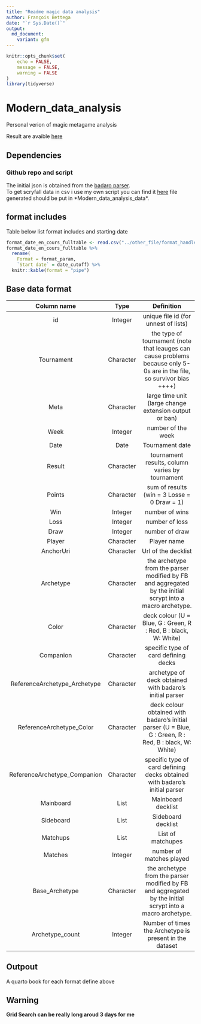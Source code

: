 ---
title: "Readme magic data analysis"
author: François Bettega
date: "`r Sys.Date()`"
output:
  md_document:
    variant: gfm
---


```{r setup, include=FALSE, message = FALSE, warning = FALSE} 
knitr::opts_chunk$set(
	echo = FALSE,
	message = FALSE,
	warning = FALSE
)
library(tidyverse)
```



# Modern_data_analysis
Personal verion of magic metagame analysis

Result are avaible [here](https://mtg-modern.serveur-du-placard.xyz/)

## Dependencies
### Github repo and script
The initial json is obtained from the [badaro parser](https://github.com/Badaro/MTGOArchetypeParser).   
To get scryfall data in csv i use my own script you can find it [here](https://github.com/fbettega/fetch_scryfall_data_to_csv) file generated should be put in  *Modern_data_analysis\data\mtg_data*.  




## format includes
Table below list format includes and starting date
```{r, results='asis'}
format_date_en_cours_fulltable <- read.csv("../other_file/format_handle.csv")
format_date_en_cours_fulltable %>% 
  rename(
    Format = format_param,
    `Start date` = date_cutoff) %>% 
  knitr::kable(format = "pipe")
```




## Base data format

|          Column name         	|    Type    	|                                                       Definition                                                       	|
|:----------------------------:	|:----------:	|:----------------------------------------------------------------------------------------------------------------------:	|
|              id              	|  Integer   	|                                          unique file id (for unnest of lists)                                          	|
|          Tournament          	| Character  	| the type of tournament (note that leauges can cause problems because only 5-0s are in the file, so survivor bias ++++) 	|
|             Meta             	| Character  	|                                 large time unit (large change extension output or ban)                                 	|
|             Week             	|  Integer   	|                                                   number of the week                                                   	|
|             Date             	|    Date    	|                                                     Tournament date                                                    	|
|            Result            	| Character  	|                                     tournament results, column varies by tournament                                    	|
|              Points          	| Character  	|                                       sum of results (win = 3 Losse = 0 Draw = 1)                                      	|
|              Win             	|  Integer   	|                                                     number of wins                                                     	|
|             Loss             	|  Integer   	|                                                     number of loss                                                     	|
|             Draw             	|  Integer   	|                                                     number of draw                                                     	|
|           Player             	| Character  	|                                                       Player name                                                      	|
|           AnchorUri          	| Character  	|                                                   Url of the decklist                                                  	|
|          Archetype           	| Character  	|        the archetype from the parser modified by FB and aggregated by the initial scrypt into a macro archetype.       	|
|             Color            	| Character  	|                             deck colour (U = Blue, G : Green, R : Red, B : black, W: White)                            	|
|           Companion          	| Character  	|                                          specific type of card defining decks                                          	|
| ReferenceArchetype_Archetype 	| Character  	|                                 archetype of deck obtained with badaro's initial parser                                	|
|   ReferenceArchetype_Color   	| Character  	|          deck colour obtained with badaro's initial parser (U = Blue, G : Green, R : Red, B : black, W: White)         	|
| ReferenceArchetype_Companion 	| Character  	|                       specific type of card defining decks obtained with badaro's initial parser                       	|
|           Mainboard          	|    List    	|                                                   Mainboard decklist                                                   	|
|           Sideboard          	|    List    	|                                                   Sideboard decklist                                                   	|
|           Matchups           	|    List    	|                                                    List of matchupes                                                   	|
|            Matches           	|  Integer   	|                                                number of matches played                                                	|
|        Base_Archetype        	| Character  	|        the archetype from the parser modified by FB and aggregated by the initial scrypt into a macro archetype.        |   
|        Archetype_count       	|  Integer   	|                                 Number of times the Archetype is present in the dataset                                	|



## Outpout

A quarto book for each format define above


## Warning
**Grid Search can be really long aroud 3 days for me**

